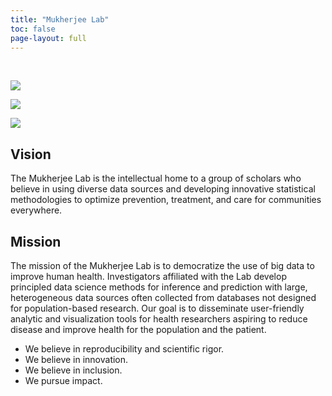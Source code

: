 ```yaml
---
title: "Mukherjee Lab"
toc: false
page-layout: full
---
```


<br>

::: {layout-ncol=3}
![](images/banner-images/landing-page-1.jpeg)

![](images/banner-images/landing-page-2.jpeg)

![](images/banner-images/landing-page-3.jpeg)
:::

## Vision 

The Mukherjee Lab is the intellectual home to a group of scholars who believe in using diverse data sources and developing innovative statistical methodologies to optimize prevention, treatment, and care for communities everywhere.

## Mission

The mission of the Mukherjee Lab is to democratize the use of big data to improve human health. Investigators affiliated with the Lab develop principled data science methods for inference and prediction with large, heterogeneous data sources often collected from databases not designed for population-based research. Our goal is to disseminate user-friendly analytic and visualization tools for health researchers aspiring to reduce disease and improve health for the population and the patient. 

- We believe in reproducibility and scientific rigor. 
- We believe in innovation. 
- We believe in inclusion. 
- We pursue impact. 

